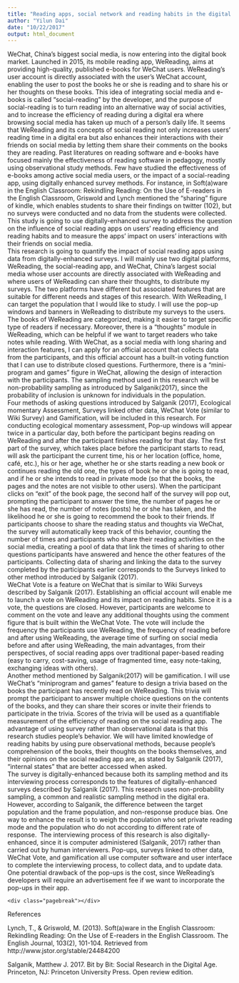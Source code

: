 ```yaml
---
title: "Reading apps, social network and reading habits in the digital era"
author: "Yilun Dai"
date: "10/22/2017"
output: html_document
---
```


  WeChat, China’s biggest social media, is now entering into the digital book market. Launched in 2015, its mobile reading app, WeReading, aims at providing high-quality, published e-books for WeChat users. WeReading’s user account is directly associated with the user’s WeChat account, enabling the user to post the books he or she is reading and to share his or her thoughts on these books. This idea of integrating social media and e-books is called “social-reading” by the developer, and the purpose of social-reading is to turn reading into an alternative way of social activities, and to increase the efficiency of reading during a digital era where browsing social media has taken up much of a person’s daily life. It seems that WeReading and its concepts of social reading not only increases users’ reading time in a digital era but also enhances their interactions with their friends on social media by letting them share their comments on the books they are reading. Past literatures on reading software and e-books have focused mainly the effectiveness of reading software in pedagogy, mostly using observational study methods. Few have studied the effectiveness of e-books among active social media users, or the impact of a social-reading app, using digitally enhanced survey methods. For instance, in Soft(a)ware in the English Classroom: Rekindling Reading: On the Use of E-readers in the English Classroom, Griswold and Lynch mentioned the “sharing” figure of kindle, which enables students to share their findings on twitter (102), but no surveys were conducted and no data from the students were collected. This study is going to use digitally-enhanced survey to address the question on the influence of social reading apps on users’ reading efficiency and reading habits and to measure the apps’ impact on users’ interactions with their friends on social media. \
    This research is going to quantify the impact of social reading apps using data from digitally-enhanced surveys. I will mainly use two digital platforms, WeReading, the social-reading app, and WeChat, China’s largest social media whose user accounts are directly associated with WeReading and where users of WeReading can share their thoughts, to distribute my surveys. The two platforms have different but associated features that are suitable for different needs and stages of this research. With WeReading, I can target the population that I would like to study. I will use the pop-up windows and banners in WeReading to distribute my surveys to the users. The books of WeReading are categorized, making it easier to target specific type of readers if necessary. Moreover, there is a “thoughts” module in WeReading, which can be helpful if we want to target readers who take notes while reading. With WeChat, as a social media with long sharing and interaction features, I can apply for an official account that collects data from the participants, and this official account has a built-in voting function that I can use to distribute closed questions. Furthermore, there is a “mini-program and games” figure in WeChat, allowing the design of interaction with the participants. The sampling method used in this research will be non-probability sampling as introduced by Salganik(2017), since the probability of inclusion is unknown for individuals in the population. \
    Four methods of asking questions introduced by Salganik (2017), Ecological momentary Assessment, Surveys linked other data, WeChat Vote (similar to Wiki Survey) and Gamification, will be included in this research. For conducting ecological momentary assessment, Pop-up windows will appear twice in a particular day, both before the participant begins reading on WeReading and after the participant finishes reading for that day. The first part of the survey, which takes place before the participant starts to read, will ask the participant the current time, his or her location (office, home, café, etc.), his or her age, whether he or she starts reading a new book or continues reading the old one, the types of book he or she is going to read, and if he or she intends to read in private mode (so that the books, the pages and the notes are not visible to other users). When the participant clicks on “exit” of the book page, the second half of the survey will pop out, prompting the participant to answer the time, the number of pages he or she has read, the number of notes (posts) he or she has taken, and the likelihood he or she is going to recommend the book to their friends. If participants choose to share the reading status and thoughts via WeChat, the survey will automatically keep track of this behavior, counting the number of times and participants who share their reading activities on the social media, creating a pool of data that link the times of sharing to other questions participants have answered and hence the other features of the participants. Collecting data of sharing and linking the data to the survey completed by the participants earlier corresponds to the Surveys linked to other method introduced by Salganik (2017). \
    WeChat Vote is a feature on WeChat that is similar to Wiki Surveys described by Salganik (2017). Establishing an official account will enable me to launch a vote on WeReading and its impact on reading habits. Since it is a vote, the questions are closed. However, participants are welcome to comment on the vote and leave any additional thoughts using the comment figure that is built within the WeChat Vote. The vote will include the frequency the participants use WeReading, the frequency of reading before and after using WeReading, the average time of surfing on social media before and after using WeReading, the main advantages, from their perspectives, of social reading apps over traditional paper-based reading (easy to carry, cost-saving, usage of fragmented time, easy note-taking, exchanging ideas with others). \
    Another method mentioned by Salganik(2017) will be gamification. I will use WeChat’s “miniprogram and games” feature to design a trivia based on the books the participant has recently read on WeReading. This trivia will prompt the participant to answer multiple choice questions on the contents of the books, and they can share their scores or invite their friends to participate in the trivia. Scores of the trivia will be used as a quantifiable measurement of the efficiency of reading on the social reading app.\ 
    The advantage of using survey rather than observational data is that this research studies people’s behavior. We will have limited knowledge of reading habits by using pure observational methods, because people’s comprehension of the books, their thoughts on the books themselves, and their opinions on the social reading app are, as stated by Salganik (2017), “internal states” that are better accessed when asked. \
    The survey is digitally-enhanced because both its sampling method and its interviewing process corresponds to the features of digitally-enhanced surveys described by Salganik (2017). This research uses non-probability sampling, a common and realistic sampling method in the digital era. However, according to Salganik, the difference between the target population and the frame population, and non-response produce bias. One way to enhance the result is to weigh the population who set private reading mode and the population who do not according to different rate of response.\ 
    The interviewing process of this research is also digitally-enhanced, since it is computer administered (Salganik, 2017) rather than carried out by human interviewers. Pop-ups, surveys linked to other data, WeChat Vote, and gamification all use computer software and user interface to complete the interviewing process, to collect data, and to update data. One potential drawback of the pop-ups is the cost, since WeReading’s developers will require an advertisement fee if we want to incorporate the pop-ups in their app. \
    
    <div class="pagebreak"></div>
References\

Lynch, T., & Griswold, M. (2013). Soft(a)ware in the English Classroom: Rekindling Reading: On the Use of E-readers in the English Classroom. The English Journal, 103(2), 101-104. Retrieved from http://www.jstor.org/stable/24484200 \

Salganik, Matthew J. 2017. Bit by Bit: Social Research in the Digital Age. Princeton, NJ: Princeton University Press. Open review edition.

